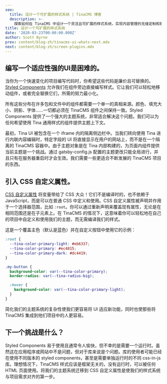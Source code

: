 ```yaml
---
seo:
  title: 设计一个可扩展的样式系统 | TinaCMS 博客
  description: >-
    探索如何在 TinaCMS 中设计一个灵活且可扩展的样式系统，实现内容管理的无缝定制和轻松主题化。
title: 设计一个可扩展的样式系统
date: '2020-03-23T00:00:00.000Z'
author: Scott Byrne
prev: content/blog-zh/tinacms-ui-whats-next.mdx
next: content/blog-zh/screen-plugins.mdx
---
```


## 编写一个适应性强的UI是困难的。

当你为一个快速变化的项目编写代码时，你希望这些代码是廉价且可替换的。[Styled Components](https://styled-components.com/) 允许我们在组件旁边直接编写样式。它让我们可以轻松地移动组件，或者完全替换它们，所需的努力最小化。

所有这些分布在许多包和文件中的组件都需要一个单一的真相来源。颜色、填充大小、阴影、字体……一切都必须在 TinaCMS 组件之间保持一致。Styled Components 提供了一个强大的主题系统，非常适合解决这个问题。我们可以为任何希望使用 Tina 通用样式的组件提供主题上下文。

最初，Tina UI 被包含在一个 iframe 内的隔离侧边栏中。当我们转向使用 Tina 进行内联内容编辑时，特定字段的 UI 将直接显示在用户的网站上，而不是在一个隔离的 TinaCMS 容器中。由于主题对象是在 Tina 内部构建的，为页面内组件提供当前主题是一个挑战。通过 gatsby-config.js 配置的主题更改只能全局进行，并且只有在服务器重启时才会生效。我们需要一些更适合不断发展的 TinaCMS 项目的东西。

## 引入 CSS 自定义属性。

[CSS 自定义属性](https://developer.mozilla.org/en-US/docs/Web/CSS/--*) 将变量带给了 CSS 大众！它们不是编译时的，也不依赖于 JavaScript，而是可以在普通 CSS 中定义和使用。CSS 自定义属性被声明并作用于一个选择器范围，比如 `:root`。你可以通过重新声明来覆盖现有属性，无论是在相同范围还是在子元素上。在 TinaCMS 的情况下，这意味着你可以轻松地在自己的项目中自定义和使用我们的主题，而无需编译我们的样式。

这是一个覆盖主色（默认是蓝色）并在自定义按钮中使用它的示例：

```css
:root {
  --tina-color-primary-light: #eb6337;
  --tina-color-primary: #ec4815;
  --tina-color-primary-dark: #dc4419;
}

.my-button {
  background-color: var(--tina-color-primary);
  border-radius: var(--tina-radius-big);

  :hover {
    background-color: var(--tina-color-primary-light);
  }
}
```

简化我们的主题系统的复杂性使我们更容易将 UI 适应新功能，同时也使那些将 TinaCMS 集成到他们项目中的人更容易。

## 下一个挑战是什么？

Styled Components 易于使用且通常令人愉快，但不幸的是需要一个运行时。虽然这在应用程序或网站中不是问题，但对于库来说是个问题。库的使用者可能已经在使用不同版本的 styled components，甚至是需要单独运行时的不同 css-in-js 库。理想情况下，TinaCMS 样式应该是框架无关的，没有运行时，可以被任何 HTML 页面使用。将我们的主题系统迁移到 CSS 自定义属性是使我们的样式系统与项目需求对齐的第一步。